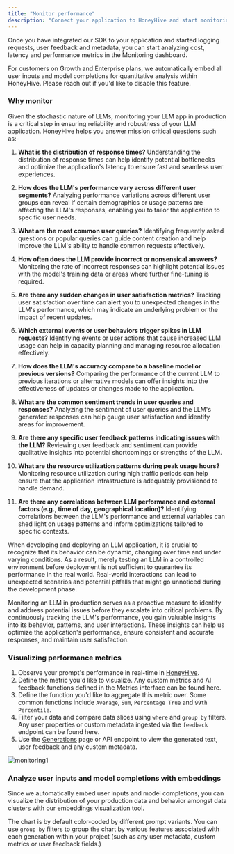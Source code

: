 ```yaml
---
title: "Monitor performance"
description: "Connect your application to HoneyHive and start monitoring your application performance in production."
---
```


Once you have integrated our SDK to your application and started logging requests, user feedback and metadata, you can start analyzing cost, latency and performance metrics in the Monitoring dashboard.

<Note>For customers on Growth and Enterprise plans, we automatically embed all user inputs and model completions for quantitative analysis within HoneyHive. Please reach out if you'd like to disable this feature.</Note>

### Why monitor

Given the stochastic nature of LLMs, monitoring your LLM app in production is a critical step in ensuring reliability and robustness of your LLM application. HoneyHive helps you answer mission critical questions such as:-

1. **What is the distribution of response times?**
   Understanding the distribution of response times can help identify potential bottlenecks and optimize the application's latency to ensure fast and seamless user experiences.

2. **How does the LLM's performance vary across different user segments?**
   Analyzing performance variations across different user groups can reveal if certain demographics or usage patterns are affecting the LLM's responses, enabling you to tailor the application to specific user needs.

3. **What are the most common user queries?**
   Identifying frequently asked questions or popular queries can guide content creation and help improve the LLM's ability to handle common requests effectively.

4. **How often does the LLM provide incorrect or nonsensical answers?**
   Monitoring the rate of incorrect responses can highlight potential issues with the model's training data or areas where further fine-tuning is required.

5. **Are there any sudden changes in user satisfaction metrics?**
   Tracking user satisfaction over time can alert you to unexpected changes in the LLM's performance, which may indicate an underlying problem or the impact of recent updates.

6. **Which external events or user behaviors trigger spikes in LLM requests?**
   Identifying events or user actions that cause increased LLM usage can help in capacity planning and managing resource allocation effectively.

7. **How does the LLM's accuracy compare to a baseline model or previous versions?**
   Comparing the performance of the current LLM to previous iterations or alternative models can offer insights into the effectiveness of updates or changes made to the application.

8. **What are the common sentiment trends in user queries and responses?**
   Analyzing the sentiment of user queries and the LLM's generated responses can help gauge user satisfaction and identify areas for improvement.

9. **Are there any specific user feedback patterns indicating issues with the LLM?**
   Reviewing user feedback and sentiment can provide qualitative insights into potential shortcomings or strengths of the LLM.

10. **What are the resource utilization patterns during peak usage hours?**
    Monitoring resource utilization during high traffic periods can help ensure that the application infrastructure is adequately provisioned to handle demand.

11. **Are there any correlations between LLM performance and external factors (e.g., time of day, geographical location)?**
    Identifying correlations between the LLM's performance and external variables can shed light on usage patterns and inform optimizations tailored to specific contexts.

When developing and deploying an LLM application, it is crucial to recognize that its behavior can be dynamic, changing over time and under varying conditions. As a result, merely testing an LLM in a controlled environment before deployment is not sufficient to guarantee its performance in the real world. Real-world interactions can lead to unexpected scenarios and potential pitfalls that might go unnoticed during the development phase.

Monitoring an LLM in production serves as a proactive measure to identify and address potential issues before they escalate into critical problems. By continuously tracking the LLM's performance, you gain valuable insights into its behavior, patterns, and user interactions. These insights can help us optimize the application's performance, ensure consistent and accurate responses, and maintain user satisfaction.

### Visualizing performance metrics

1. Observe your prompt's performance in real-time in [HoneyHive](https://app.honeyhive.ai/dashboard).
2. Define the metric you'd like to visualize. Any custom metrics and AI feedback functions defined in the Metrics interface can be found here. 
3. Define the function you'd like to aggregate this metric over. Some common functions include `Average`, `Sum`, `Percentage True` and `99th Percentile`. 
2. Filter your data and compare data slices using `where` and `group by` filters. Any user properties or custom metadata ingested via the `feedback` endpoint can be found here.
3. Use the [Generations](https://app.honeyhive.ai/datasets/generations) page or API endpoint to view the generated text, user feedback and any custom metadata.

![monitoring1](/images/monitoring1.png)

### Analyze user inputs and model completions with embeddings

Since we automatically embed user inputs and model completions, you can visualize the distribution of your production data and behavior amongst data clusters with our embeddings visualization tool.

<Tip>The chart is by default color-coded by different prompt variants. You can use `group by` filters to group the chart by various features associated with each generation within your project (such as any user metadata, custom metrics or user feedback fields.)</Tip>
